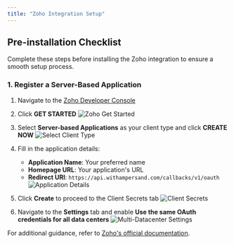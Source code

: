 ```yaml
---
title: "Zoho Integration Setup"
---
```


## Pre-installation Checklist

Complete these steps before installing the Zoho integration to ensure a smooth setup process.

### 1. Register a Server-Based Application

1. Navigate to the [Zoho Developer Console](https://api-console.zoho.com/)
2. Click **GET STARTED**
   ![Zoho Get Started](/images/customer-guides/zoho-get-started.png)

3. Select **Server-based Applications** as your client type and click **CREATE NOW**
   ![Select Client Type](/images/customer-guides/zoho-select-client.png)

4. Fill in the application details:
   - **Application Name**: Your preferred name
   - **Homepage URL**: Your application's URL
   - **Redirect URI**: `https://api.withampersand.com/callbacks/v1/oauth`
   ![Application Details](/images/customer-guides/zoho-app-details.png)

5. Click **Create** to proceed to the Client Secrets tab
   ![Client Secrets](/images/customer-guides/zoho-client-secrets.png)

6. Navigate to the **Settings** tab and enable **Use the same OAuth credentials for all data centers**
   ![Multi-Datacenter Settings](/images/customer-guides/zoho-multi-dc.png)

For additional guidance, refer to [Zoho's official documentation](https://www.zoho.com/crm/developer/docs/api/v8/register-client.html).